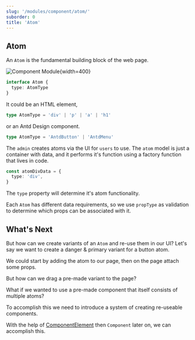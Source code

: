 ```yaml
---
slug: '/modules/component/atom/'
suborder: 0
title: 'Atom'
---
```


## Atom

An `Atom` is the fundamental building block of the web page.

![Component Module](/uploads/modules-component.png){width=400}

```typescript
interface Atom {
  type: AtomType
}
```

It could be an HTML element,

```typescript
type AtomType = 'div' | 'p' | 'a' | 'h1'
```

or an Antd Design component.

```typescript
type AtomType = 'AntdButton' | 'AntdMenu'
```

The `admin` creates atoms via the UI for `users` to use. The `atom` model is just a container with data, and it performs it's function using a factory function that lives in code.

```typescript
const atomDivData = {
  type: 'div',
}
```

The `type` property will determine it's atom functionality.

Each `Atom` has different data requirements, so we use `propType` as validation to determine which props can be associated with it.

## What's Next

But how can we create variants of an `Atom` and re-use them in our UI? Let's say we want to create a danger & primary variant for a button atom.

We could start by adding the atom to our page, then on the page attach some props.

But how can we drag a pre-made variant to the page?

What if we wanted to use a pre-made component that itself consists of multiple atoms?

To accomplish this we need to introduce a system of creating re-useable components.

With the help of [ComponentElement](/modules/component/component-element)
then `Component` later on, we can accomplish this.
